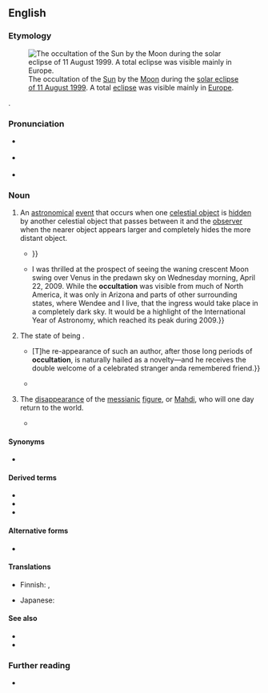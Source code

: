 ==English==
{{was wotd|2017|August|21}}

===Etymology===
[[File:Total solar eclipse 1999 (2).jpg|thumb|The occultation of the [[Sun]] by the [[Moon]] during the [[w:Solar eclipse of August 11, 1999|solar eclipse of 11 August 1999]]. A total [[eclipse#Noun|eclipse]] was visible mainly in [[Europe]].]]

{{suffix|en|occult|ation}}.

===Pronunciation===
* {{a|RP}} {{IPA|/ˌɒkəlˈteɪʃ(ə)n/|lang=en}}
* {{a|GA}} {{IPA|/ˌɑkəlˈteɪʃ(ə)n/|lang=en}}
* {{hyphenation|oc|cul|ta|tion|lang=en}}

===Noun===
{{en-noun}}

# {{lb|en|astronomy}} An [[astronomical]] [[event]] that occurs when one [[celestial object]] is [[hidden]] by another celestial object that passes between it and the [[observer]] when the nearer object appears larger and completely hides the more distant object.
#* {{quote-journal|author=John Flamstead [''i.e.'', {{w|John Flamsteed}}]|title=An Accompt of such of the More Notable Celestial Phænomena of the Year 1670, as will be Conspicuous in the English Horizon; Written by the Learned and Industrious Mr. John Flamstead Novemb. 4 1669. and by Him Addressed and Recommended for Encouragement, to the Right Honorable, the Lord {{w|Viscount Brouncker}}, as President of the Royal Society|journal=[[w:Philosophical Transactions of the Royal Society|Philosophical Transactions: Giving Some Accompt of the Present Undertakings, Studies and Labours of the Ingenious in Many Considerable Parts of the World]]|location=London|publisher=Printed for T. N. for [[w:John Martyn (publisher)|John Martyn]] at the Bell, a little without [[w:Temple Bar, London|Temple-Bar]], printer to the {{w|Royal Society}}|date=17 January 1670|volume=IV|issue=55|pages=1101–1102|pageurl=https://books.google.com/books?id=7sFeAAAAcAAJ&pg=PP221|oclc=644029022|passage=[T]he diſtance of any place within this kingdom from it, will not much vary the manner of their Appearance in any of the ''Phænomena'', except the Eclipſe of the Sun: for, in the '''Occultations''', the Stars will appeare to paſs nearly under the ſame Angles and Spots of the Moon; {{...}}}}
#* {{quote-book|author=David H. Levy|authorlink=David H. Levy|chapter=When the Moon Occults a Star or a Planet|title=David Levy’s Guide to Eclipses, Occultations, and Transits|location=Cambridge; New Yor, N.Y.|publisher={{w|Cambridge University Press}}|year=2010|page=129|pageurl=https://books.google.com/books?id=6jT3N7jnWwYC&pg=PA119|isbn=978-0-521-16551-8|passage={{...}} I was thrilled at the prospect of seeing the waning crescent Moon swing over Venus in the predawn sky on Wednesday morning, April 22, 2009. While the '''occultation''' was visible from much of North America, it was only in Arizona and parts of other surrounding states, where Wendee and I live, that the ingress would take place in a completely dark sky. It would be a highlight of the International Year of Astronomy, which reached its peak during 2009.}}
# The state of being {{l|en|occult||[[hidden]], [[undetected]]}}.
#* {{quote-journal|author=[Francis Jeffrey, Lord Jeffrey]|authorlink=Francis Jeffrey, Lord Jeffrey|title=Art. I. ''Theodric, a Domestic Tale: With other Poems.'' By {{smallcaps|Thomas Campbell}}. 12mo. pp. 150. London, 1824.|magazine=[[w:Edinburgh Review|The Edinburgh Review, or Critical Journal]]|location=Edinburgh|publisher=Printed by the heirs of D[avid] Willison, for [[w:Constable & Robinson|Archibald Constable and Company]], Edinburgh; and [[w:Longman|Longman, Hurst, Rees, Orme, Brown and Green]], London|month=January|year=1825|volume=XLI|issue=LXXXII|oclc=925538131|passage=If Mr. [[w:Thomas Campbell (poet)|[Thomas] Campbell]]'s poetry was of a kind that could be forgotten, his long fits of silence would put him fairly in the way of that misfortune. {{...}} [T]he re-appearance of such an author, after those long periods of '''occultation''', is naturally hailed as a novelty—and he receives the double welcome of a celebrated stranger anda remembered friend.}}
#* {{quote-journal|author=Thomas M. Traill|editors=Thomas Anderson, [[w:Sir William Jardine, 7th Baronet|William Jardine]], {{w|John Hutton Balfour}}, and [[w:Henry Darwin Rogers|Henry D[arwin] Rogers]]|title=On the Occultation of Rivers|journal=[[w:Royal Society of Edinburgh|The Edinburgh New Philosophical Journal, Exhibiting a View of the Progressive Discoveries and Improvements in the Sciences and the Arts]]|location=Edinburgh|publisher=[[w:A & C Black|Adam and Charles Black]]; London: [[w:Longman|Longman, Brown, Green, & Longmans]]|month=July|year=1857|volume=VI|issue=1 (New Series)|page=41|pageurl=https://books.google.com/books?id=S4B1C5lEkQcC&pg=PA41|oclc=926996861|passage=In western Europe, the most celebrated instance of the '''occultation''' of a river ''was'' that of the Rhone, near Bellegarde, on the confines of France and Savoy, about 18 miles from Geneva; but, alas, on visiting this interesting spot in the autumn of 1855, I found that the ''Perte du Rhone'' no longer exists; for the Sardinian Government, in which territory it was, had blown up the rocky roof, beneath which it had been engulfed, in order to facilitate the conveyance of timber on the river.}}
# {{lb|en|Shia|_|Islam}} The [[disappearance]] of the [[messianic]] [[figure#Noun|figure]], or [[Mahdi]], who will one day return to the world.
#* {{quote-book|author=Allamah Sayyid Saeed Akhtar Rizvi|chapter=|title=Prophecies about Occultation of Imãm Al-Mahdi (A.S.)|location=Dar-es-Salaam, Tanzania|publisher=Bilal Muslim Mission of Tanzania|year=2002|page=7|pageurl=https://books.google.com/books?id=gJurAgAAQBAJ&pg=PA7|isbn=978-9987-620-23-4|passage=We are therefore, constantly hoping for the joy and happiness, personified in [[w:Muhammad al-Mahdi|Imām al-Mahdi]], the Imām who is alive at this very time, and who is himself awaiting the command of Allāh to reappear, so that he may strengthen the weak, and judge the oppressors. He will reappear "without having done ''Bay'ah'' to any oppressor". He went into '''occultation''' because he did not want [to] submit to any unjust ruler.}}

====Synonyms====
* {{sense|state of being occult}} {{l|en|hiddenness}}

====Derived terms====
* {{l|en|deoccultation}}
* {{l|en|lunar occultation}}
* {{l|en|preoccultation}}

====Alternative forms====
* {{l|en|accultation}}

====Translations====
{{trans-top|astronomical event}}
* Finnish: {{t|fi|okkultaatio}}, {{qualifier|of a star}} {{t|fi|tähdenpeitto}}
{{trans-mid}}
* Japanese: {{t|ja|掩蔽|tr=えんぺい, enpei}}
{{trans-bottom}}

====See also====
* {{l|en|eclipse}}
* {{l|en|syzygy}}

===Further reading===
* {{pedia}}
